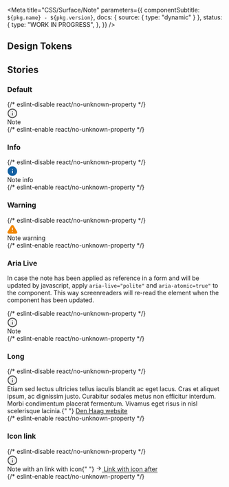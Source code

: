 

<Meta
  title="CSS/Surface/Note"
  parameters={{
    componentSubtitle: `${pkg.name} - ${pkg.version}`,
    docs: { source: { type: "dynamic" } },
    status: {
      type: "WORK IN PROGRESS",
    },
  }}
/>

<Description markdown={readme} />

## Design Tokens

<DesignTokenDocBlock categoryName="Note" viewType="table" />

## Stories

### Default

<Canvas>
  {/* eslint-disable react/no-unknown-property */}
  <Story name="Default">
    <div class="denhaag-note" role="note">
      <svg
        aria-label="Note:"
        role="img"
        class="denhaag-icon"
        width="24"
        height="24"
        viewBox="0 0 24 24"
        fill="none"
        xmlns="http://www.w3.org/2000/svg"
      >
        <path
          d="M12 22.5C17.5228 22.5 22 18.0228 22 12.5C22 6.97715 17.5228 2.5 12 2.5C6.47715 2.5 2 6.97715 2 12.5C2 18.0228 6.47715 22.5 12 22.5Z"
          fill="#F1F1F1"
          stroke="#4B4B4B"
          stroke-width="2"
          stroke-linecap="round"
          stroke-linejoin="round"
        />
        <path
          fill="#4B4B4B"
          stroke="#4B4B4B"
          stroke-width="2"
          stroke-linecap="round"
          stroke-linejoin="round"
          d="M12 16.5V12.5"
        />
        <path
          fill="#4B4B4B"
          stroke="#4B4B4B"
          stroke-width="2"
          stroke-linecap="round"
          stroke-linejoin="round"
          d="M12 8.5H12.01"
        />
      </svg>
      <div>Note</div>
    </div>
  </Story>
  {/* eslint-enable react/no-unknown-property */}
</Canvas>

### Info

<Canvas>
  {/* eslint-disable react/no-unknown-property */}
  <Story name="Info">
    <div class="denhaag-note denhaag-note--info" role="note">
      <svg
        aria-label="Info:"
        role="img"
        class="denhaag-icon"
        width="24"
        height="24"
        viewBox="0 0 24 24"
        fill="none"
        xmlns="http://www.w3.org/2000/svg"
      >
        <path
          d="M12 22.5C17.5228 22.5 22 18.0228 22 12.5C22 6.97715 17.5228 2.5 12 2.5C6.47715 2.5 2 6.97715 2 12.5C2 18.0228 6.47715 22.5 12 22.5Z"
          fill="#1261A3"
          stroke="#1261A3"
          stroke-width="2"
          stroke-linecap="round"
          stroke-linejoin="round"
        />
        <path
          fill="#fff"
          stroke="#fff"
          stroke-width="2"
          stroke-linecap="round"
          stroke-linejoin="round"
          d="M12 16.5V12.5"
        />
        <path
          fill="#fff"
          stroke="#fff"
          stroke-width="2"
          stroke-linecap="round"
          stroke-linejoin="round"
          d="M12 8.5H12.01"
        />
      </svg>
      <div>Note info</div>
    </div>
  </Story>
  {/* eslint-enable react/no-unknown-property */}
</Canvas>

### Warning

<Canvas>
  {/* eslint-disable react/no-unknown-property */}
  <Story name="Warning">
    <div class="denhaag-note denhaag-note--warning" role="note">
      <svg
        aria-label="Warning:"
        role="img"
        class="denhaag-icon"
        width="24"
        height="24"
        viewBox="0 0 24 24"
        fill="none"
        xmlns="http://www.w3.org/2000/svg"
      >
        <path
          fill="#F18700"
          stroke="#F18700"
          stroke-width="2"
          stroke-linecap="round"
          stroke-linejoin="round"
          d="M10.2898 4.35923L1.81978 18.4992C1.64514 18.8017 1.55274 19.1445 1.55177 19.4937C1.55079 19.843 1.64127 20.1864 1.8142 20.4898C1.98714 20.7931 2.2365 21.046 2.53748 21.2231C2.83847 21.4002 3.18058 21.4954 3.52978 21.4992H20.4698C20.819 21.4954 21.1611 21.4002 21.4621 21.2231C21.7631 21.046 22.0124 20.7931 22.1854 20.4898C22.3583 20.1864 22.4488 19.843 22.4478 19.4937C22.4468 19.1445 22.3544 18.8017 22.1798 18.4992L13.7098 4.35923C13.5315 4.06533 13.2805 3.82235 12.981 3.65371C12.6814 3.48508 12.3435 3.39648 11.9998 3.39648C11.656 3.39648 11.3181 3.48508 11.0186 3.65371C10.7191 3.82235 10.468 4.06533 10.2898 4.35923Z"
        />
        <path
          fill="#fff"
          stroke="#fff"
          stroke-width="2"
          stroke-linecap="round"
          stroke-linejoin="round"
          d="M12 17.5H12.01"
        />
        <path
          fill="#fff"
          stroke="#fff"
          stroke-width="2"
          stroke-linecap="round"
          stroke-linejoin="round"
          d="M12 9.5V13.5"
        />
      </svg>
      <div>Note warning</div>
    </div>
  </Story>
  {/* eslint-enable react/no-unknown-property */}
</Canvas>

### Aria Live

In case the note has been applied as reference in a form and will be updated by javascript, apply `aria-live="polite"` and `aria-atomic=true"` to the component.
This way screenreaders will re-read the element when the component has been updated.

<Canvas>
  {/* eslint-disable react/no-unknown-property */}
  <Story name="Aria Live">
    <div class="denhaag-note" role="note" aria-atomic="true" aria-live="polite">
      <svg
        aria-label="Note:"
        role="img"
        class="denhaag-icon"
        width="24"
        height="24"
        viewBox="0 0 24 24"
        fill="none"
        xmlns="http://www.w3.org/2000/svg"
      >
        <path
          d="M12 22.5C17.5228 22.5 22 18.0228 22 12.5C22 6.97715 17.5228 2.5 12 2.5C6.47715 2.5 2 6.97715 2 12.5C2 18.0228 6.47715 22.5 12 22.5Z"
          fill="#F1F1F1"
          stroke="#4B4B4B"
          stroke-width="2"
          stroke-linecap="round"
          stroke-linejoin="round"
        />
        <path
          fill="#4B4B4B"
          stroke="#4B4B4B"
          stroke-width="2"
          stroke-linecap="round"
          stroke-linejoin="round"
          d="M12 16.5V12.5"
        />
        <path
          fill="#4B4B4B"
          stroke="#4B4B4B"
          stroke-width="2"
          stroke-linecap="round"
          stroke-linejoin="round"
          d="M12 8.5H12.01"
        />
      </svg>
      <div>Note</div>
    </div>
  </Story>
  {/* eslint-enable react/no-unknown-property */}
</Canvas>

### Long

<Canvas>
  {/* eslint-disable react/no-unknown-property */}
  <Story name="Long">
    <div class="denhaag-note" role="note">
      <svg
        aria-label="Note:"
        role="img"
        class="denhaag-icon"
        width="24"
        height="24"
        viewBox="0 0 24 24"
        fill="none"
        xmlns="http://www.w3.org/2000/svg"
      >
        <path
          d="M12 22.5C17.5228 22.5 22 18.0228 22 12.5C22 6.97715 17.5228 2.5 12 2.5C6.47715 2.5 2 6.97715 2 12.5C2 18.0228 6.47715 22.5 12 22.5Z"
          fill="#F1F1F1"
          stroke="#4B4B4B"
          stroke-width="2"
          stroke-linecap="round"
          stroke-linejoin="round"
        />
        <path
          fill="#4B4B4B"
          stroke="#4B4B4B"
          stroke-width="2"
          stroke-linecap="round"
          stroke-linejoin="round"
          d="M12 16.5V12.5"
        />
        <path
          fill="#4B4B4B"
          stroke="#4B4B4B"
          stroke-width="2"
          stroke-linecap="round"
          stroke-linejoin="round"
          d="M12 8.5H12.01"
        />
      </svg>
      <div>
        Etiam sed lectus ultricies tellus iaculis blandit ac eget lacus. Cras et aliquet ipsum, ac dignissim justo.
        Curabitur sodales metus non efficitur interdum. Morbi condimentum placerat fermentum. Vivamus eget risus in nisl
        scelerisque lacinia.{" "}
        <a href="https://denhaag.nl" class="denhaag-link">
          <span>Den Haag website</span>
        </a>
      </div>
    </div>
  </Story>
  {/* eslint-enable react/no-unknown-property */}
</Canvas>

### Icon link

<Canvas>
  {/* eslint-disable react/no-unknown-property */}
  <Story name="Icon link">
    <div class="denhaag-note" role="note" aria-atomic="true" aria-live="polite">
      <svg
        aria-label="Note:"
        role="img"
        class="denhaag-icon"
        width="24"
        height="24"
        viewBox="0 0 24 24"
        fill="none"
        xmlns="http://www.w3.org/2000/svg"
      >
        <path
          d="M12 22.5C17.5228 22.5 22 18.0228 22 12.5C22 6.97715 17.5228 2.5 12 2.5C6.47715 2.5 2 6.97715 2 12.5C2 18.0228 6.47715 22.5 12 22.5Z"
          fill="#F1F1F1"
          stroke="#4B4B4B"
          stroke-width="2"
          stroke-linecap="round"
          stroke-linejoin="round"
        />
        <path
          fill="#4B4B4B"
          stroke="#4B4B4B"
          stroke-width="2"
          stroke-linecap="round"
          stroke-linejoin="round"
          d="M12 16.5V12.5"
        />
        <path
          fill="#4B4B4B"
          stroke="#4B4B4B"
          stroke-width="2"
          stroke-linecap="round"
          stroke-linejoin="round"
          d="M12 8.5H12.01"
        />
      </svg>
      <div>
        Note with an link with icon{" "}
        <a href="#example-link" tabindex="0" class="denhaag-link denhaag-link--with-icon denhaag-link--with-icon-end">
          <span class="denhaag-link__icon">
            <svg
              width="1em"
              height="1em"
              viewBox="0 0 24 24"
              fill="none"
              xmlns="http://www.w3.org/2000/svg"
              class="denhaag-icon"
              focusable="false"
              aria-hidden="true"
              shape-rendering="auto"
            >
              <path
                d="M12.293 5.293a1 1 0 011.414 0l6 6a1 1 0 010 1.414l-6 6a1 1 0 01-1.414-1.414L16.586 13H5a1 1 0 110-2h11.586l-4.293-4.293a1 1 0 010-1.414z"
                fill="currentColor"
              ></path>
            </svg>
          </span>
          <span>Link with icon after</span>
        </a>
      </div>
    </div>
  </Story>
  {/* eslint-enable react/no-unknown-property */}
</Canvas>
